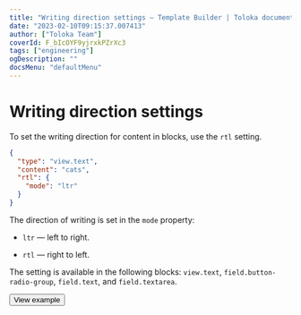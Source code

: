 ```yaml
---
title: "Writing direction settings — Template Builder | Toloka documentation"
date: "2023-02-10T09:15:37.007413"
author: ["Toloka Team"]
coverId: F_bIcOYF9yjrxkPZrXc3
tags: ["engineering"]
ogDescription: ""
docsMenu: "defaultMenu"
---
```



# Writing direction settings

To set the writing direction for content in blocks, use the `rtl` setting.

```json
{
  "type": "view.text",
  "content": "cats",
  "rtl": {
    "mode": "ltr"
  }
}
```

The direction of writing is set in the `mode` property:

- `ltr` — left to right.

- `rtl` — right to left.

The setting is available in the following blocks: `view.text`, `field.button-radio-group`, `field.text`, and `field.textarea`.

<Button themeColor="light" view="default" size="l" type="link" url="https://ya.cc/t/tq6fCNm_3ttFBW">View example</Button>

<ContactSupport/>
